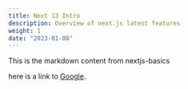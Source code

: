 ```yaml
---
title: Next 13 Intro
description: Overview of next.js latest features
weight: 1
date: "2023-01-08"
---
```


This is the markdown content from nextjs-basics

here is a link to [Google](https://www.google.com).
